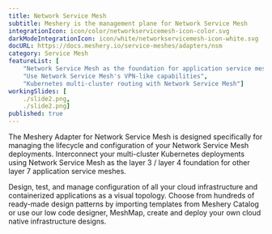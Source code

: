 ```yaml
---
title: Network Service Mesh
subtitle: Meshery is the management plane for Network Service Mesh
integrationIcon: icon/color/networkservicemesh-icon-color.svg
darkModeIntegrationIcon: icon/white/networkservicemesh-icon-white.svg
docURL: https://docs.meshery.io/service-meshes/adapters/nsm
category: Service Mesh
featureList: [
    "Network Service Mesh as the foundation for application service mesh",
    "Use Network Service Mesh's VPN-like capabilities",
    "Kubernetes multi-cluster routing with Network Service Mesh"]
workingSlides: [
    ./slide2.png,
    ./slide2.png]
published: true
---
```


<p>
    The Meshery Adapter for Network Service Mesh is designed specifically for managing the lifecycle and configuration of your Network Service Mesh deployments. Interconnect your multi-cluster Kubernetes deployments using Network Service Mesh as the layer 3 / layer 4 foundation for other layer 7 application service meshes. 
</p>
<p>
    Design, test, and manage configuration of all your cloud infrastructure and containerized applications as a visual topology. Choose from hundreds of ready-made design patterns by importing templates from Meshery Catalog or use our low code designer, MeshMap, create and deploy your own cloud native infrastructure designs.
</p>